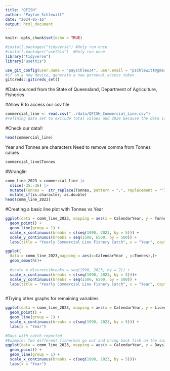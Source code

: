 ```yaml
---
title: "QFISH"
author: "Payton Schlewitt"
date: "2024-05-16"
output: html_document
---
```


```r
knitr::opts_chunk$set(echo = TRUE)
```

```r
#install.packages("tidyverse") #Only run once
#install.packages("usethis")  #Only run once
library("tidyverse")
library("usethis")
```

```r
use_git_config(user.name = "payschlew34", user.email = "pschlewitt@gmail.com")
#if on a new device, generate a new personal access token
gitcreds::gitcreds_set()
```

#Data sourced from the State of Queensland, Department of Agriculture, Fisheries

#Allow R to access our csv file
```r
commercial_line <- read.csv("../data/QFISH_Commercial_Line.csv")
#refining data set to exclude total values and 2024 because the data is still incomplete for that year
```

#Check our data!!
```r
head(commercial_line)
```
Year and Tonnes are characters
Need to remove comma from Tonnes calues 


```r
commercial_line$Tonnes
```


#Wranglin
```r
comm_line_2023 <-commercial_line |>
  slice(-35:-36) |>
  mutate(Tonnes =  str_replace(Tonnes, pattern = ",", replacement = ""))|>
  mutate_if(is.character, as.double)
head(comm_line_2023)
```






#Creating a basic line plot with Tonnes vs Year
```r
ggplot(data = comm_line_2023, mapping = aes(x = CalendarYear, y = Tonnes)) +
  geom_point() +
  geom_line(group = 1) +
  scale_x_continuous(breaks = c(seq(1990, 2023, by = 5))) + 
  scale_y_continuous(breaks = seq(1500, 6500, by = 500)) +
  labs(title = "Yearly Commercial Line Fishery Catch", x = "Year", caption = "Data from the State of Queensland, Department of Agriculture, Fisheries")
```
```r
ggplot(
  data = comm_line_2023,mapping = aes(x=CalendarYear , y=Tonnes),)+
  geom_smooth()+
  
  #scale_x_discrete(breaks = seq(1990, 2023, by = 2)) + 
  scale_x_continuous(breaks = c(seq(1990, 2023, by = 5)))+
  scale_y_continuous(breaks = seq(1500, 6500, by = 500)) +
  labs(title = "Yearly Commercial Line Fishery Catch", x = "Year", caption = "Data from the State of Queensland, Department of Agriculture, Fisheries")
  
```


#Trying other graphs for remaining variables
```r
ggplot(data = comm_line_2023, mapping = aes(x = CalendarYear, y = Licences)) +
  geom_point() +
  geom_line(group = 1) +
  scale_x_continuous(breaks = c(seq(1990, 2023, by = 5))) +
  labs(x = "Year")
```

```r
#Days with catch reported
#Example: Two different fisherman go out and bring back fish on the same day. This is counted as 2 fishing days.
ggplot(data = comm_line_2023, mapping = aes(x = CalendarYear, y = Days)) +
  geom_point() +
  geom_line(group = 1) +
  scale_x_continuous(breaks = c(seq(1990, 2023, by = 5)))+
  labs(x = "Year")
```
